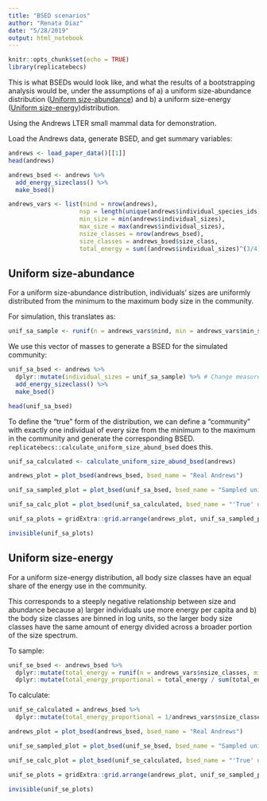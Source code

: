 ```yaml
---
title: "BSED scenarios"
author: "Renata Diaz"
date: "5/28/2019"
output: html_notebook
---
```


```r
knitr::opts_chunk$set(echo = TRUE)
library(replicatebecs)
```

This is what BSEDs would look like, and what the results of a bootstrapping analysis would be, under the assumptions of a) a uniform size-abundance distribution ([Uniform size-abundance]) and b) a uniform size-energy ([Uniform size-energy])distribution. 

Using the Andrews LTER small mammal data for demonstration.

Load the Andrews data, generate BSED, and get summary variables:
```r
andrews <- load_paper_data()[[1]]
head(andrews)

andrews_bsed <- andrews %>%
  add_energy_sizeclass() %>%
  make_bsed()
```

```r
andrews_vars <- list(nind = nrow(andrews),
                    nsp = length(unique(andrews$individual_species_ids)),
                    min_size = min(andrews$individual_sizes),
                    max_size = max(andrews$individual_sizes),
                    nsize_classes = nrow(andrews_bsed),
                    size_classes = andrews_bsed$size_class,
                    total_energy = sum((andrews$individual_sizes)^(3/4)))
```

## Uniform size-abundance

For a uniform size-abundance distribution, individuals' sizes are uniformly distributed from the minimum to the maximum body size in the community.

For simulation, this translates as:

```r
unif_sa_sample <- runif(n = andrews_vars$nind, min = andrews_vars$min_size, max = andrews_vars$max_size)
```

We use this vector of masses to generate a BSED for the simulated community:

```r
unif_sa_bsed <- andrews %>%
  dplyr::mutate(individual_sizes = unif_sa_sample) %>% # Change measured masses to simulated masses
  add_energy_sizeclass() %>%
  make_bsed()

head(unif_sa_bsed)
```

To define the "true" form of the distribution, we can define a "community" with exactly one individual of every size from the minimum to the maximum in the community and generate the corresponding BSED. `replicatebecs::calculate_uniform_size_abund_bsed` does this. 

```r
unif_sa_calculated <- calculate_uniform_size_abund_bsed(andrews)
```


```r
andrews_plot = plot_bsed(andrews_bsed, bsed_name = "Real Andrews")

unif_sa_sampled_plot = plot_bsed(unif_sa_bsed, bsed_name = "Sampled uniform size-abundance")

unif_sa_calc_plot = plot_bsed(unif_sa_calculated, bsed_name = "'True' uniform size-abundance")

unif_sa_plots = gridExtra::grid.arrange(andrews_plot, unif_sa_sampled_plot, unif_sa_calc_plot, nrow = 1)

invisible(unif_sa_plots)

```


## Uniform size-energy

For a uniform size-energy distribution, all body size classes have an equal share of the energy use in the community.

This corresponds to a steeply negative relationship between size and abundance because a) larger individuals use more energy per capita and b) the body size classes are binned in log units, so the larger body size classes have the same amount of energy divided across a broader portion of the size spectrum. 

To sample:

```r

unif_se_bsed <- andrews_bsed %>%
  dplyr::mutate(total_energy = runif(n = andrews_vars$nsize_classes, min = 0, max = andrews_vars$total_energy)) %>% # the maximum doesn't matter, because we will convert it to proportional
  dplyr::mutate(total_energy_proportional = total_energy / sum(total_energy))

```


To calculate:

```r
unif_se_calculated = andrews_bsed %>%
  dplyr::mutate(total_energy_proportional = 1/andrews_vars$nsize_classes)
```


```r
andrews_plot = plot_bsed(andrews_bsed, bsed_name = "Real Andrews")

unif_se_sampled_plot = plot_bsed(unif_se_bsed, bsed_name = "Sampled uniform size-energy")

unif_se_calc_plot = plot_bsed(unif_se_calculated, bsed_name = "'True' uniform size-energy")

unif_se_plots = gridExtra::grid.arrange(andrews_plot, unif_se_sampled_plot, unif_se_calc_plot, nrow = 1)

invisible(unif_se_plots)

```


